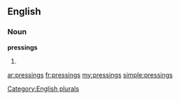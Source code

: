 ==English==

===Noun===
'''pressings'''

# {{plural of|[[pressing]]}}

[[Category:English plurals]]

[[ar:pressings]]
[[fr:pressings]]
[[my:pressings]]
[[simple:pressings]]